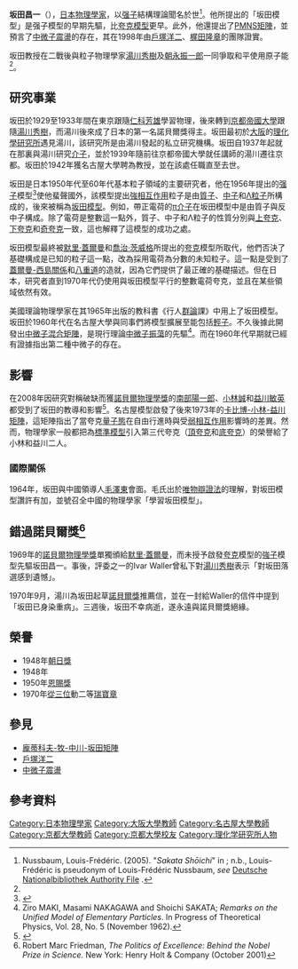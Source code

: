 {{NoteTA|G1=Physics}}
{{Infobox scientist
|name              = 坂田昌一
|image             = Sakata_Shoichi.JPG
|image_size        = 
|caption           = 攝於1949年
|birth_date        = {{Birth date|1911|01|18}}
|death_date        = {{Death date and age|1970|12|16|1911|01|18}}
|birth_place       = {{flag|大日本帝國}}[[東京府|東京府]][[東京市|東京市]]麹町區（現[[東京都|東京都]][[千代田区|千代田区]]）
|nationality       = {{JPN}}
|field             = [[粒子物理學|粒子物理學]]
|alma_mater        = [[京都帝國大學|京都帝國大學]]
|work_institutions = [[名古屋大學|名古屋大學]] <br>[[大阪大學|大阪大學]] <br>[[京都大學|京都大學]] <br>[[理化學研究所|理化學研究所]]
|known_for         = 坂田模型<br/>[[PMNS矩陣|PMNS矩陣]]
|doctoral_advisor  = [[File:Nobel_prize_medal.svg|20px]][[湯川秀樹|湯川秀樹]]
|doctoral_students = [[大貫義郎|大貫義郎]]<br>[[File:Nobel_prize_medal.svg|20px]][[小林誠_(物理學家)|小林誠]] <br>[[File:Nobel_prize_medal.svg|20px]][[益川敏英|益川敏英]] 
|notable_students  = [[File:Nobel_prize_medal.svg|20px]][[南部陽一郎|南部陽一郎]]

}}
{{japanese|japanese=坂田 昌一|kana=さかた しょういち|romaji=Sakata Shōichi}}

'''坂田昌一'''（{{bd|1911年|1月18日|1970年|12月16日}}），[[日本|日本]][[物理學家|物理學家]]，以[[强子|强子]]結構理論聞名於世<ref name="nussbaum812">Nussbaum, Louis-Frédéric. (2005). "''Sakata Shōichi''" in {{Google books|p2QnPijAEmEC|''Japan Encyclopedia'', p. 812|page=812}}; n.b., Louis-Frédéric is pseudonym of Louis-Frédéric Nussbaum, ''see'' [http://dispatch.opac.ddb.de/DB=4.1/PPN?PPN=128842709 Deutsche Nationalbibliothek Authority File] {{Webarchive|url=https://archive.today/20120524174828/http://dispatch.opac.ddb.de/DB=4.1/PPN?PPN=128842709 |date=2012-05-24 }}.</ref>。他所提出的「坂田模型」是强子模型的早期先驅，比[[夸克模型|夸克模型]]更早。此外，他還提出了[[PMNS矩陣|PMNS矩陣]]，並預言了[[中微子震盪|中微子震盪]]的存在，其在1998年由[[戶塚洋二|戶塚洋二]]、[[梶田隆章|梶田隆章]]的團隊證實。

坂田教授在二戰後與粒子物理學家[[湯川秀樹|湯川秀樹]]及[[朝永振一郎|朝永振一郎]]一同爭取和平使用原子能<ref name="nussbaum812"/>。

==研究事業==
坂田於1929至1933年間在東京跟隨[[仁科芳雄|仁科芳雄]]學習物理，後來轉到[[京都帝國大學|京都帝國大學]]跟隨[[湯川秀樹|湯川秀樹]]，而湯川後來成了日本的第一名諾貝爾獎得主。坂田最初於[[大阪市|大阪]]的[[理化學研究所|理化學研究所]]遇見湯川，該研究所是由湯川發起的私立研究機構。坂田自1937年起就在那裏與湯川研究[[介子|介子]]，並於1939年隨前往京都帝國大學就任講師的湯川遷往京都。坂田於1942年獲名古屋大學聘為教授，並在該處任職直至去世。

坂田是日本1950年代至60年代基本粒子領域的主要研究者，他在1956年提出的[[强子|强子]]模型<ref>{{cite journal|author=Sakata|first=Shoichi|title=On a Composite Model for the New Particles |journal=Prog. Theor. Phys.|volume=16|issue=6|pp=686-688|year=1956|doi=10.1143/PTP.16.686}}</ref>使他蜚聲國外，該模型提出[[強相互作用|強相互作用]]粒子是由[[質子|質子]]、[[中子|中子]]和[[Λ粒子|Λ粒子]]所構成的，後來被稱為[[坂田模型|坂田模型]]。例如，帶正電荷的[[π介子|π介子]]在坂田模型中是由質子與反中子構成。除了電荷是整數這一點外，質子、中子和Λ粒子的性質分別與[[上夸克|上夸克]]、[[下夸克|下夸克]]和[[奇夸克|奇夸克]]一致，這也解釋了這模型的成功之處。

坂田模型最終被[[默里·蓋爾曼|默里·蓋爾曼]]和[[喬治·茨威格|喬治·茨威格]]所提出的[[夸克|夸克]]模型所取代，他們否決了基礎構成是已知的粒子這一點，改為採用電荷為分數的未知粒子。這一點是受到了[[蓋爾曼-西島關係|蓋爾曼-西島關係]]和[[八重道|八重道]]的造就，因為它們提供了最正確的基礎描述。但在日本，研究者直到1970年代仍使用與坂田模型平行的整數電荷夸克，並且在某些領域依然有效。

美國理論物理學家{{link-en|哈里·J·里普金|Harry J. Lipkin}}在其1965年出版的教科書《行人[[群論|群論]]課》中用上了坂田模型。坂田於1960年代在名古屋大學與同事們將模型擴展至能包括[[輕子|輕子]]。不久後據此開發出[[PMNS矩陣|中微子混合矩陣]]，是現行理論[[中微子振蕩|中微子振蕩]]的先驅<ref>Ziro MAKI, Masami NAKAGAWA and Shoichi SAKATA; ''Remarks on the Unified Model of Elementary Particles''. In Progress of Theoretical Physics, Vol. 28, No. 5 (November 1962).</ref>。而在1960年代早期就已經有證據指出第二種中微子的存在。

==影響==
在2008年因研究對稱破缺而獲[[諾貝爾物理學獎|諾貝爾物理學獎]]的[[南部陽一郎|南部陽一郎]]、[[小林誠|小林誠]]和[[益川敏英|益川敏英]]都受到了坂田的教導和影響<ref>{{Cite web |url=http://www.siamdiarynews.com/asia-news/japan-news-asia-news/physics-award-a-triumph-for-japan.html |title=Asia News & Thailand News |accessdate=2015-05-19 |archive-date=2012-09-09 |archive-url=https://archive.is/20120909120534/http://www.siamdiarynews.com/asia-news/japan-news-asia-news/physics-award-a-triumph-for-japan.html |dead-url=no }}</ref>。名古屋模型啟發了後來1973年的[[卡比博-小林-益川矩陣|卡比博-小林-益川矩陣]]，這矩陣指出了當夸克[[量子態|量子態]]在自由行進時與受[[弱相互作用|弱相互作用]]影響時的差異。然而，物理學家一般都把為[[標準模型|標準模型]]引入第三代夸克（[[頂夸克|頂夸克]]和[[底夸克|底夸克]]）的榮譽給了小林和益川二人。

===國際關係===
1964年，坂田與中國領導人[[毛澤東|毛澤東]]會面。毛氏出於[[唯物辯證法|唯物辯證法]]的理解，對坂田模型讚許有加，並號召全中國的物理學家「學習坂田模型」。

==錯過諾貝爾獎<ref>Robert Marc Friedman, ''The Politics of Excellence: Behind the Nobel Prize in Science.'' New York: Henry Holt & Company (October 2001)</ref>==
1969年的[[諾貝爾物理學獎|諾貝爾物理學獎]]單獨頒給[[默里·蓋爾曼|默里·蓋爾曼]]，而未授予啟發[[夸克|夸克]]模型的[[強子|強子]]模型先驅坂田昌一。事後，評委之一的Ivar Waller曾私下對[[湯川秀樹|湯川秀樹]]表示「對坂田落選感到遺憾」。

1970年9月，湯川為坂田起草[[諾貝爾獎|諾貝爾獎]]推薦信，並在一封給Waller的信件中提到「坂田已身染重病」。三週後，坂田不幸病逝，遂永遠與諾貝爾獎絕緣。

==榮譽==
* 1948年[[朝日獎|朝日獎]]
* 1948年{{link-ja|中日文化獎|中日文化賞}}
* 1950年[[恩賜獎_(日本學士院)|恩賜獎]]
* 1970年[[從三位|從三位]]動二等[[瑞寶章|瑞寶章]]

==參見==
* [[龐蒂科夫-牧-中川-坂田矩陣|龐蒂科夫-牧-中川-坂田矩陣]]
* [[戶塚洋二|戶塚洋二]]
* [[中微子震盪|中微子震盪]]

==參考資料==
{{reflist}}
{{Authority control}}
{{DEFAULTSORT:Sakata, Shoichi}}
[[Category:日本物理學家|Category:日本物理學家]]
[[Category:大阪大學教師|Category:大阪大學教師]]
[[Category:名古屋大學教師|Category:名古屋大學教師]]
[[Category:京都大學教師|Category:京都大學教師]]
[[Category:京都大學校友|Category:京都大學校友]]
[[Category:理化学研究所人物|Category:理化学研究所人物]]